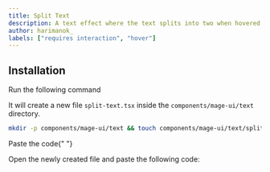```yaml
---
title: Split Text
description: A text effect where the text splits into two when hovered
author: harimanok_
labels: ["requires interaction", "hover"]
---
```


<ComponentPreview name="text-split-text--docs" />

## Installation

<Steps>

<Step>Run the following command</Step>

It will create a new file `split-text.tsx` inside the `components/mage-ui/text` directory.

```bash
mkdir -p components/mage-ui/text && touch components/mage-ui/text/split-text.tsx
```

<Step>Paste the code</Step>{" "}

Open the newly created file and paste the following code:

```jsx file=<rootDir>/mage-ui/text/split-text.tsx

```

</Steps>
